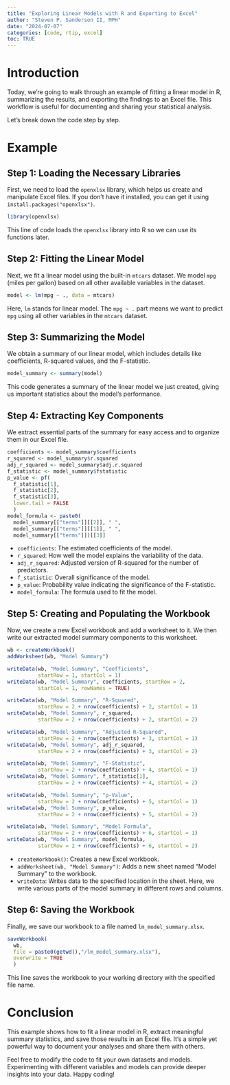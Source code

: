 ```yaml
---
title: "Exploring Linear Models with R and Exporting to Excel"
author: "Steven P. Sanderson II, MPH"
date: "2024-07-07"
categories: [code, rtip, excel]
toc: TRUE
---
```



# Introduction

Today, we’re going to walk through an example of fitting a linear model in R, summarizing the results, and exporting the findings to an Excel file. This workflow is useful for documenting and sharing your statistical analysis.

Let’s break down the code step by step.

# Example

## Step 1: Loading the Necessary Libraries

First, we need to load the `openxlsx` library, which helps us create and manipulate Excel files. If you don’t have it installed, you can get it using `install.packages("openxlsx")`.

```r
library(openxlsx)
```
This line of code loads the `openxlsx` library into R so we can use its functions later.

## Step 2: Fitting the Linear Model

Next, we fit a linear model using the built-in `mtcars` dataset. We model `mpg` (miles per gallon) based on all other available variables in the dataset.

```r
model <- lm(mpg ~ ., data = mtcars)
```
Here, `lm` stands for linear model. The `mpg ~ .` part means we want to predict `mpg` using all other variables in the `mtcars` dataset.

## Step 3: Summarizing the Model

We obtain a summary of our linear model, which includes details like coefficients, R-squared values, and the F-statistic.

```r
model_summary <- summary(model)
```
This code generates a summary of the linear model we just created, giving us important statistics about the model's performance.

## Step 4: Extracting Key Components

We extract essential parts of the summary for easy access and to organize them in our Excel file.

```r
coefficients <- model_summary$coefficients
r_squared <- model_summary$r.squared
adj_r_squared <- model_summary$adj.r.squared
f_statistic <- model_summary$fstatistic
p_value <- pf(
  f_statistic[1], 
  f_statistic[2], 
  f_statistic[3], 
  lower.tail = FALSE
  )
model_formula <- paste0(
  model_summary[["terms"]][[2]], " ", 
  model_summary[["terms"]][[1]], " ",
  model_summary[["terms"]])[[3]]
```
- `coefficients`: The estimated coefficients of the model.
- `r_squared`: How well the model explains the variability of the data.
- `adj_r_squared`: Adjusted version of R-squared for the number of predictors.
- `f_statistic`: Overall significance of the model.
- `p_value`: Probability value indicating the significance of the F-statistic.
- `model_formula`: The formula used to fit the model.

## Step 5: Creating and Populating the Workbook

Now, we create a new Excel workbook and add a worksheet to it. We then write our extracted model summary components to this worksheet.

```r
wb <- createWorkbook()
addWorksheet(wb, "Model Summary")

writeData(wb, "Model Summary", "Coefficients", 
          startRow = 1, startCol = 1)
writeData(wb, "Model Summary", coefficients, startRow = 2, 
          startCol = 1, rowNames = TRUE)

writeData(wb, "Model Summary", "R-Squared", 
          startRow = 2 + nrow(coefficients) + 2, startCol = 1)
writeData(wb, "Model Summary", r_squared, 
          startRow = 2 + nrow(coefficients) + 2, startCol = 2)

writeData(wb, "Model Summary", "Adjusted R-Squared", 
          startRow = 2 + nrow(coefficients) + 3, startCol = 1)
writeData(wb, "Model Summary", adj_r_squared, 
          startRow = 2 + nrow(coefficients) + 3, startCol = 2)

writeData(wb, "Model Summary", "F-Statistic", 
          startRow = 2 + nrow(coefficients) + 4, startCol = 1)
writeData(wb, "Model Summary", f_statistic[1], 
          startRow = 2 + nrow(coefficients) + 4, startCol = 2)

writeData(wb, "Model Summary", "p-Value", 
          startRow = 2 + nrow(coefficients) + 5, startCol = 1)
writeData(wb, "Model Summary", p_value, 
          startRow = 2 + nrow(coefficients) + 5, startCol = 2)

writeData(wb, "Model Summary", "Model Formula", 
          startRow = 2 + nrow(coefficients) + 6, startCol = 1)
writeData(wb, "Model Summary", model_formula, 
          startRow = 2 + nrow(coefficients) + 6, startCol = 2)
```
- `createWorkbook()`: Creates a new Excel workbook.
- `addWorksheet(wb, "Model Summary")`: Adds a new sheet named "Model Summary" to the workbook.
- `writeData`: Writes data to the specified location in the sheet. Here, we write various parts of the model summary in different rows and columns.

## Step 6: Saving the Workbook

Finally, we save our workbook to a file named `lm_model_summary.xlsx`.

```r
saveWorkbook(
  wb, 
  file = paste0(getwd(),"/lm_model_summary.xlsx"), 
  overwrite = TRUE
  )
```
This line saves the workbook to your working directory with the specified file name.

# Conclusion

This example shows how to fit a linear model in R, extract meaningful summary statistics, and save those results in an Excel file. It’s a simple yet powerful way to document your analyses and share them with others.

Feel free to modify the code to fit your own datasets and models. Experimenting with different variables and models can provide deeper insights into your data. Happy coding!
